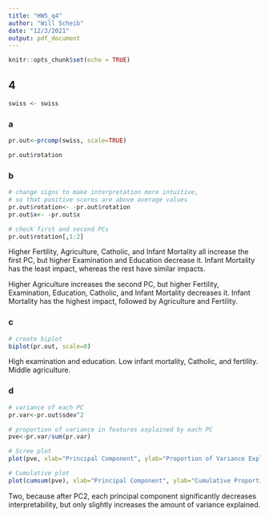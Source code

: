 ```yaml
---
title: "HW5_q4"
author: "Will Scheib"
date: "12/3/2021"
output: pdf_document
---
```


```r
knitr::opts_chunk$set(echo = TRUE)
```

## 4
```r
swiss <- swiss
```

### a
```r
pr.out<-prcomp(swiss, scale=TRUE)

pr.out$rotation
```

\newpage
### b
```r
# change signs to make interpretation more intuitive,
# so that positive scores are above average values
pr.out$rotation<- -pr.out$rotation
pr.out$x<- -pr.out$x

# check first and second PCs
pr.out$rotation[,1:2]
```
Higher Fertility, Agriculture, Catholic, and Infant Mortality all increase the first PC, but higher Examination and Education decrease it. Infant Mortality has the least impact, whereas the rest have similar impacts.

Higher Agriculture increases the second PC, but higher Fertility, Examination, Education, Catholic, and Infant Mortality decreases it. Infant Mortality has the highest impact, followed by Agriculture and Fertility.

\newpage
### c
```r
# create biplot
biplot(pr.out, scale=0)
```
High examination and education. Low infant mortality, Catholic, and fertility. Middle agriculture.

\newpage
### d
```r
# variance of each PC
pr.var<-pr.out$sdev^2

# proportion of variance in features explained by each PC
pve<-pr.var/sum(pr.var)

# Scree plot
plot(pve, xlab="Principal Component", ylab="Proportion of Variance Explained", main="Scree Plot", ylim=c(0,1),type='b')
```
\newpage
```r
# Cumulative plot
plot(cumsum(pve), xlab="Principal Component", ylab="Cumulative Proportion of Variance Explained", main="Cumulative Proportion", ylim=c(0,1),type='b')
```
Two, because after PC2, each principal component significantly decreases interpretability, but only slightly increases the amount of variance explained.
